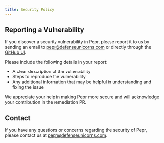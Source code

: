 ```yaml
---
title: Security Policy
---
```



## Reporting a Vulnerability

If you discover a security vulnerability in Pepr, please report it to us by sending an email to [pepr@defenseunicorns.com](mailto:pepr@defenseunicorns.com?subject=vulnerability) or directly through the [GitHub UI](https://github.com/defenseunicorns/pepr/security/advisories/new).

Please include the following details in your report:

- A clear description of the vulnerability
- Steps to reproduce the vulnerability
- Any additional information that may be helpful in understanding and fixing the issue

We appreciate your help in making Pepr more secure and will acknowledge your contribution in the remediation PR.

## Contact

If you have any questions or concerns regarding the security of Pepr, please contact us at <pepr@defenseunicorns.com>.
